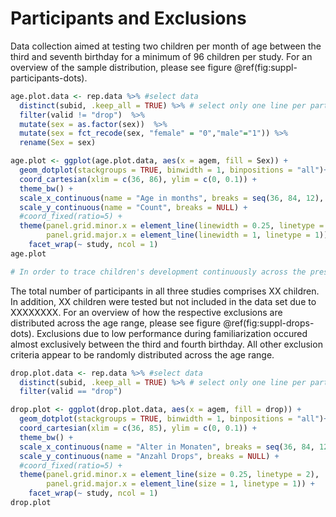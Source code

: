 
# Participants and Exclusions

Data collection aimed at testing two children per month of age between the third and seventh birthday for a minimum of 96 children per study. For an overview of the sample distribution, please see figure \@ref(fig:suppl-participants-dots).

```r

age.plot.data <- rep.data %>% #select data
  distinct(subid, .keep_all = TRUE) %>% # select only one line per participant
  filter(valid != "drop")  %>%
  mutate(sex = as.factor(sex))  %>%
  mutate(sex = fct_recode(sex, "female" = "0","male"="1")) %>% 
  rename(Sex = sex)

age.plot <- ggplot(age.plot.data, aes(x = agem, fill = Sex)) +
  geom_dotplot(stackgroups = TRUE, binwidth = 1, binpositions = "all")+  
  coord_cartesian(xlim = c(36, 86), ylim = c(0, 0.1)) +
  theme_bw() +
  scale_x_continuous(name = "Age in months", breaks = seq(36, 84, 12), minor_breaks = seq(36, 84, 1)) +
  scale_y_continuous(name = "Count", breaks = NULL) +
  #coord_fixed(ratio=5) +
  theme(panel.grid.minor.x = element_line(linewidth = 0.25, linetype = 2),
        panel.grid.major.x = element_line(linewidth = 1, linetype = 1)) +
    facet_wrap(~ study, ncol = 1)
age.plot

```

```r

# In order to trace children's development continuously across the preschool years. In order to align with conventions in the field, the study aimed to test at least two children per month of age between the third and seventh birthday for a minimum of 96 participants. As occasionally children participated on the basis of availability, the final sample comprises `r sum(rep.age.table.data$N)` children (`r sum(rep.age.table.data$female)` female) between `r min(rep.age.table.data$Min)` and `r min(rep.age.table.data$Max)` months of age.

```


The total number of participants in all three studies comprises XX children. In addition, XX children were tested but not included in the data set due to XXXXXXXX. For an overview of how the respective exclusions are distributed across the age range, please see figure \@ref(fig:suppl-drops-dots). Exclusions due to low performance during familiarization occured almost exclusively between the third and fourth birthday. All other exclusion criteria appear to be randomly distributed across the age range. 

```r

drop.plot.data <- rep.data %>% #select data
  distinct(subid, .keep_all = TRUE) %>% # select only one line per participant
  filter(valid == "drop")

drop.plot <- ggplot(drop.plot.data, aes(x = agem, fill = drop)) +
  geom_dotplot(stackgroups = TRUE, binwidth = 1, binpositions = "all")+  
  coord_cartesian(xlim = c(36, 85), ylim = c(0, 0.1)) +
  theme_bw() +
  scale_x_continuous(name = "Alter in Monaten", breaks = seq(36, 84, 12), minor_breaks = seq(36, 84, 1)) +
  scale_y_continuous(name = "Anzahl Drops", breaks = NULL) +
  #coord_fixed(ratio=5) +
  theme(panel.grid.minor.x = element_line(size = 0.25, linetype = 2),
        panel.grid.major.x = element_line(size = 1, linetype = 1)) +
    facet_wrap(~ study, ncol = 1)
drop.plot

```

